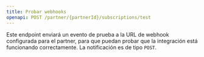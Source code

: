 ```yaml
---
title: Probar webhooks
openapi: POST /partner/{partnerId}/subscriptions/test
---
```


Este endpoint enviará un evento de prueba a la URL de webhook configurada para el partner, para que puedan probar que la integración está funcionando correctamente.
La notificación es de tipo `POST`.